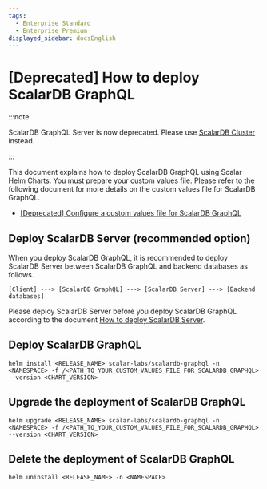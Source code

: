 ```yaml
---
tags:
  - Enterprise Standard
  - Enterprise Premium
displayed_sidebar: docsEnglish
---
```


# [Deprecated] How to deploy ScalarDB GraphQL

:::note

ScalarDB GraphQL Server is now deprecated. Please use [ScalarDB Cluster](how-to-deploy-scalardb-cluster.mdx) instead.

:::

This document explains how to deploy ScalarDB GraphQL using Scalar Helm Charts. You must prepare your custom values file. Please refer to the following document for more details on the custom values file for ScalarDB GraphQL.

* [[Deprecated] Configure a custom values file for ScalarDB GraphQL](configure-custom-values-scalardb-graphql.mdx)

## Deploy ScalarDB Server (recommended option)

When you deploy ScalarDB GraphQL, it is recommended to deploy ScalarDB Server between ScalarDB GraphQL and backend databases as follows.

```
[Client] ---> [ScalarDB GraphQL] ---> [ScalarDB Server] ---> [Backend databases]
```

Please deploy ScalarDB Server before you deploy ScalarDB GraphQL according to the document [How to deploy ScalarDB Server](how-to-deploy-scalardb.mdx).

## Deploy ScalarDB GraphQL

```console
helm install <RELEASE_NAME> scalar-labs/scalardb-graphql -n <NAMESPACE> -f /<PATH_TO_YOUR_CUSTOM_VALUES_FILE_FOR_SCALARDB_GRAPHQL> --version <CHART_VERSION>
```

## Upgrade the deployment of ScalarDB GraphQL

```console
helm upgrade <RELEASE_NAME> scalar-labs/scalardb-graphql -n <NAMESPACE> -f /<PATH_TO_YOUR_CUSTOM_VALUES_FILE_FOR_SCALARDB_GRAPHQL> --version <CHART_VERSION>
```

## Delete the deployment of ScalarDB GraphQL

```console
helm uninstall <RELEASE_NAME> -n <NAMESPACE>
```
